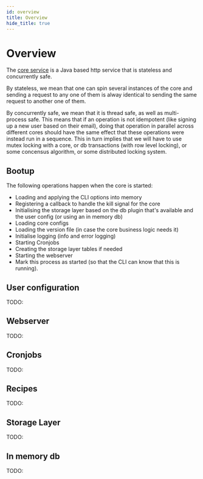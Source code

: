 ```yaml
---
id: overview
title: Overview
hide_title: true
---
```


# Overview

The [core service](https://github.com/supertokens/supertokens-core) is a Java based http service that is stateless and concurrently safe.

By stateless, we mean that one can spin several instances of the core and sending a request to any one of them is alway identical to sending the same request to another one of them.

By concurrently safe, we mean that it is thread safe, as well as multi-process safe. This means that if an operation is not idempotent (like signing up a new user based on their email), doing that operation in parallel across different cores should have the same effect that these operations were instead run in a sequence. This in turn implies that we will have to use mutex locking with a core, or db transactions (with row level locking), or some concensus algorithm, or some distributed locking system. 

## Bootup
The following operations happen when the core is started:
- Loading and applying the CLI options into memory
- Registering a callback to handle the kill signal for the core
- Initialising the storage layer based on the db plugin that's available and the user config (or using an in memory db)
- Loading core configs
- Loading the version file (in case the core business logic needs it)
- Initialise logging (info and error logging)
- Starting Cronjobs
- Creating the storage layer tables if needed
- Starting the webserver
- Mark this process as started (so that the CLI can know that this is running).

## User configuration
TODO:

## Webserver
TODO:

## Cronjobs
TODO:

## Recipes
TODO:

## Storage Layer
TODO:

## In memory db
TODO: